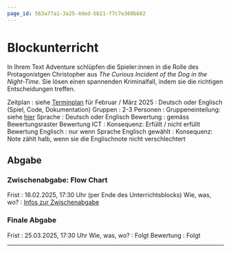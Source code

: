 ```yaml
---
page_id: 563a77a1-3a25-4ded-bb21-f7c7e360b682
---
```


# Blockunterricht
In Ihrem Text Adventure schlüpfen die Spieler:innen in die Rolle des Protagonistgen Christopher aus _The Curious Incident of the Dog in the Night-Time_. Sie lösen einen spannenden Kriminalfall, indem sie die richtigen Entscheidungen treffen.

Zeitplan
: siehe [Terminplan](../) für Februar / März 2025
: Deutsch oder Englisch (Spiel, Code, Dokumentation)
Gruppen
: 2-3 Personen
: Gruppeneinteilung: siehe [hier](Admin/Gruppeneinteilung)
Sprache
: Deutsch oder Englisch
Bewertung
: gemäss Bewertungsraster
Bewertung ICT
: Konsequenz: Erfüllt / nicht erfüllt
Bewertung Englisch
: nur wenn Sprache Englisch gewählt
: Konsequenz: Note zählt halb, wenn sie die Englischnote nicht verschlechtert

## Abgabe
### Zwischenabgabe: Flow Chart
Frist
: 18.02.2025, 17:30 Uhr (per Ende des Unterrichtsblocks)
Wie, was, wo?
: [Infos zur Zwischenabgabe](Admin/Zwischenabgabe-Flow-Chart)

### Finale Abgabe
Frist
: 25.03.2025, 17:30 Uhr
Wie, was, wo?
: Folgt
Bewertung
: Folgt

---